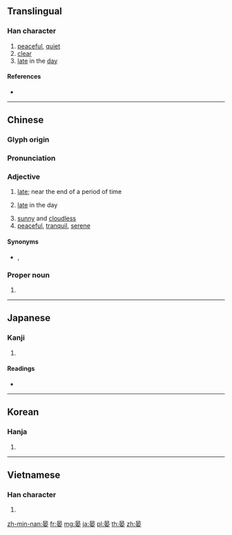 {{character info/new}}
==Translingual==

===Han character===
{{Han char|rn=72|rad=日|as=06|sn=10|four=60404|canj=AJV|ids=⿱日安}}

# [[peaceful]], [[quiet]]
# [[clear]]
# [[late]] in the [[day]]

====References====
* {{Han ref|kx=0495.150|dkj=13914|dj=0860.200|hdz=21509.070|uh=664F|ud=26191|bh=AECB|bd=44747}}

----

==Chinese==
{{zh-forms}}

===Glyph origin===
{{Han etym}}

===Pronunciation===
{{zh-pron
|m=yàn
|c=aan3
|mn=òaⁿ
|h=pfs=yen
|x=ngan4
|mc=y
|oc=y
|ma=
|cat=a,pn
}}

===Adjective===
{{zh-adj}}

# [[late]]; near the end of a period of time
#: {{zh-x|晏起|to get up '''late'''}}
# [[late]] in the day
#: {{zh-x|晏晝|[[afternoon]]|C}}
# [[sunny]] and [[cloudless]]
# [[peaceful]], [[tranquil]], [[serene]]
#: {{zh-x|河清.海晏|the (Yellow) River is clear and the sea is '''calm'''; the world is peaceful and prosperous}}

====Synonyms====
* {{sense|late}} {{zh-l|晚}}, {{zh-l|遲}}

===Proper noun===
{{zh-proper noun}}

# {{surname|lang=zh}}

----

==Japanese==

===Kanji===
{{ja-kanji|grade=|rs=日06}}

# {{defn|lang=ja|sort=日06}}

====Readings====
* {{ja-readings|on=[[あん]] (an)|kun=[[おそい]] (osoi)}}

----

==Korean==

===Hanja===
{{ko-hanja|hangeul=안|eumhun=|rv=an|mr=an|y=an}}

# {{defn|lang=ko|sort=日06}}

----

==Vietnamese==

===Han character===
{{vi-hantu|[[yến]]|rs=日06}}

# {{defn|lang=vi|sort=日06}}

[[zh-min-nan:晏]]
[[fr:晏]]
[[mg:晏]]
[[ja:晏]]
[[pl:晏]]
[[th:晏]]
[[zh:晏]]